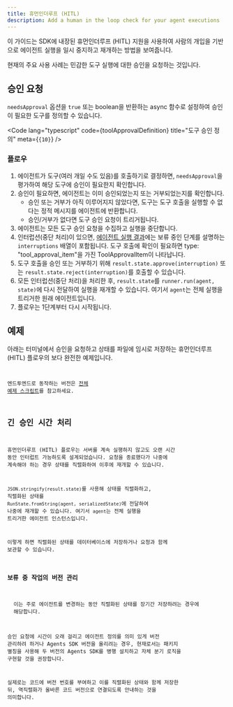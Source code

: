 ```yaml
---
title: 휴먼인더루프 (HITL)
description: Add a human in the loop check for your agent executions
---
```



이 가이드는 SDK에 내장된 휴먼인더루프 (HITL) 지원을 사용하여 사람의 개입을 기반으로 에이전트 실행을 일시 중지하고 재개하는 방법을 보여줍니다.

현재의 주요 사용 사례는 민감한 도구 실행에 대한 승인을 요청하는 것입니다.

## 승인 요청

`needsApproval` 옵션을 `true` 또는 boolean을 반환하는 async 함수로 설정하여 승인이 필요한 도구를 정의할 수 있습니다.

<Code
  lang="typescript"
  code={toolApprovalDefinition}
  title="도구 승인 정의"
  meta={`{10}`}
/>

### 플로우

1. 에이전트가 도구(여러 개일 수도 있음)를 호출하기로 결정하면, `needsApproval`을 평가하여 해당 도구에 승인이 필요한지 확인합니다.
2. 승인이 필요하면, 에이전트는 이미 승인되었는지 또는 거부되었는지를 확인합니다.
   - 승인 또는 거부가 아직 이루어지지 않았다면, 도구는 도구 호출을 실행할 수 없다는 정적 메시지를 에이전트에 반환합니다.
   - 승인/거부가 없다면 도구 승인 요청이 트리거됩니다.
3. 에이전트는 모든 도구 승인 요청을 수집하고 실행을 중단합니다.
4. 인터럽션(중단 처리)이 있으면, [에이전트 실행 결과](/openai-agents-js/ko/guides/result)에는 보류 중인 단계를 설명하는 `interruptions` 배열이 포함됩니다. 도구 호출에 확인이 필요하면 type: "tool_approval_item"을 가진 ToolApprovalItem이 나타납니다.
5. 도구 호출을 승인 또는 거부하기 위해 `result.state.approve(interruption)` 또는 `result.state.reject(interruption)`를 호출할 수 있습니다.
6. 모든 인터럽션(중단 처리)을 처리한 후, `result.state`를 `runner.run(agent, state)`에 다시 전달하여 실행을 재개할 수 있습니다. 여기서 `agent`는 전체 실행을 트리거한 원래 에이전트입니다.
7. 플로우는 1단계부터 다시 시작됩니다.

## 예제

아래는 터미널에서 승인을 요청하고 상태를 파일에 임시로 저장하는 휴먼인더루프 (HITL) 플로우의 보다 완전한 예제입니다.

<Code
  lang="typescript"
  code={humanInTheLoopExample}
  title="휴먼인더루프 (HITL)"
/>

엔드투엔드로 동작하는 버전은 [전체 예제 스크립트](https://github.com/openai/openai-agents-js/tree/main/examples/agent-patterns/human-in-the-loop.ts)를 참고하세요.

## 긴 승인 시간 처리

휴먼인더루프 (HITL) 플로우는 서버를 계속 실행하지 않고도 오랜 시간 동안 인터럽트 가능하도록 설계되었습니다. 요청을 종료했다가 나중에 계속해야 하는 경우 상태를 직렬화하여 이후에 재개할 수 있습니다.

`JSON.stringify(result.state)`를 사용해 상태를 직렬화하고, 직렬화된 상태를 `RunState.fromString(agent, serializedState)`에 전달하여 나중에 재개할 수 있습니다. 여기서 `agent`는 전체 실행을 트리거한 에이전트 인스턴스입니다.

이렇게 하면 직렬화된 상태를 데이터베이스에 저장하거나 요청과 함께 보관할 수 있습니다.

### 보류 중 작업의 버전 관리

<Aside>
  이는 주로 에이전트를 변경하는 동안 직렬화된 상태를 장기간 저장하려는 경우에
  해당합니다.
</Aside>

승인 요청에 시간이 오래 걸리고 에이전트 정의를 의미 있게 버전 관리하려 하거나 Agents SDK 버전을 올리려는 경우, 현재로서는 패키지 별칭을 사용해 두 버전의 Agents SDK를 병행 설치하고 자체 분기 로직을 구현할 것을 권장합니다.

실제로는 코드에 버전 번호를 부여하고 이를 직렬화된 상태와 함께 저장한 뒤, 역직렬화가 올바른 코드 버전으로 연결되도록 안내하는 것을 의미합니다.
